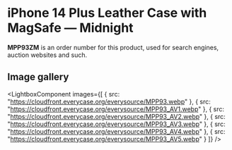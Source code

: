 
# iPhone 14 Plus Leather Case with MagSafe — Midnight

<Callout type='info' emoji='👉🏻'>**MPP93ZM** is an order number for this product, used for search engines, auction websites and such.</Callout>

## Image gallery

<LightboxComponent
    images={[
      {
        src: "https://cloudfront.everycase.org/everysource/MPP93.webp"
      },
      {
        src: "https://cloudfront.everycase.org/everysource/MPP93_AV1.webp"
      },
      {
        src: "https://cloudfront.everycase.org/everysource/MPP93_AV2.webp"
      },
      {
        src: "https://cloudfront.everycase.org/everysource/MPP93_AV3.webp"
      },
      {
        src: "https://cloudfront.everycase.org/everysource/MPP93_AV4.webp"
      },
      {
        src: "https://cloudfront.everycase.org/everysource/MPP93_AV5.webp"
      }
    ]}
  />
